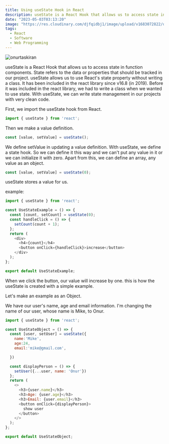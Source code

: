 ```yaml
---
title: Using useState Hook in React
description: useState is a React Hook that allows us to access state in function components. State refers to the data or properties that should be tracked in our project.  
date: "2023-05-03T03:13:20"
image: "https://res.cloudinary.com/djfqidbj1/image/upload/v1683072822/q7jl3lliiy5wxznpsckr.jpg"
tags:
  - React
  - Software
  - Web Programming
---
```


<img className="w-full rounded-xl" src="https://res.cloudinary.com/djfqidbj1/image/upload/v1683072822/q7jl3lliiy5wxznpsckr.jpg" alt="onurtaskiran" />

useState is a React Hook that allows us to access state in function components. State refers to the data or properties that should be tracked in our project. useState allows us to use React's state property without writing a class. It has been included in the react library since v16.8 (in 2019). Before it was included in the react library, we had to write a class when we wanted to use state. With useState, we can write state management in our projects with very clean code.

First, we import the useState hook from React.
```javascript
import { useState } from 'react';
```
Then we make a value definition.
```javascript
const [value, setValue] = useState();
```
We define setValue in updating a value definition. With useState, we define a state hook. So we can define it this way and we can't put any value in it or we can initialize it with zero. Apart from this, we can define an array, any value as an object.

```javascript
const [value, setValue] = useState(0);
```
useState stores a value for us.

example:

```javascript
import { useState } from 'react';

const UseStateExample = () => {
  const [count, setCount] = useState(0);
  const handleClick = () => {
    setCount(count + 1);
  };
  return (
    <div>
      <h4>{count}</h4>
      <button onClick={handleClick}>increase</button>
    </div>
  );
};

export default UseStateExample;
```

When we click the button, our value will increase by one. this is how the useState is created with a simple example.

Let's make an example as an Object.

We have our user's name, age and email information. I'm changing the name of our user, whose name is Mike, to Onur.

```javascript
import { useState } from 'react';

const UseStateObject = () => {
  const [user, setUser] = useState({
    name:'Mike',
    age:24,
    email:'mike@gmail.com',

  })

  const displayPerson = () => {
    setUser({...user, name: 'Onur'})
  };
  return (
    <>
      <h3>{user.name}</h3>
      <h3>Age: {user.age}</h3>
      <h3>Email: {user.email}</h3>
      <button onClick={displayPerson}>
        show user
      </button>
    </>
  );
};

export default UseStateObject;
```